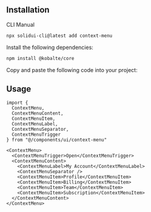 <MDXHeader
  title="Context Menu"
  description="Displays a menu located at the pointer, triggered by a right-click or a long-press."
  docs="https://kobalte.dev/docs/core/components/context-menu"
/>

<ComponentPreview name="context-menu-demo" />

## Installation

<Tabs defaultValue="cli">

<TabsList>
  <TabsTrigger value="cli">CLI</TabsTrigger>
  <TabsTrigger value="manual">Manual</TabsTrigger>
</TabsList>

<TabsContent value="cli">

```bash
npx solidui-cli@latest add context-menu
```

</TabsContent>

<TabsContent value="manual">
<Steps>

<Step>Install the following dependencies: </Step>

```bash
npm install @kobalte/core
```

<Step>Copy and paste the following code into your project: </Step>

<ComponentSource name="context-menu" />

</Steps>
</TabsContent>

</Tabs>

## Usage

```tsx
import {
  ContextMenu,
  ContextMenuContent,
  ContextMenuItem,
  ContextMenuLabel,
  ContextMenuSeparator,
  ContextMenuTrigger
} from "@/components/ui/context-menu"
```

```tsx
<ContextMenu>
  <ContextMenuTrigger>Open</ContextMenuTrigger>
  <ContextMenuContent>
    <ContextMenuLabel>My Account</ContextMenuLabel>
    <ContextMenuSeparator />
    <ContextMenuItem>Profile</ContextMenuItem>
    <ContextMenuItem>Billing</ContextMenuItem>
    <ContextMenuItem>Team</ContextMenuItem>
    <ContextMenuItem>Subscription</ContextMenuItem>
  </ContextMenuContent>
</ContextMenu>
```
